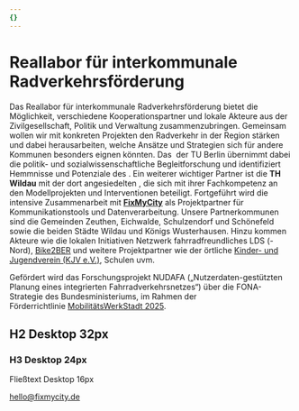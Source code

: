 ```yaml
---
{}
---
```

# **Reallabor für interkommunale Radverkehrsförderung**

Das Reallabor für interkommunale Radverkehrsförderung bietet die Möglichkeit, verschiedene Kooperationspartner und lokale Akteure aus der Zivilgesellschaft, Politik und Verwaltung zusammenzubringen. Gemeinsam wollen wir mit konkreten Projekten den Radverkehr in der Region stärken und dabei herausarbeiten, welche Ansätze und Strategien sich für andere Kommunen besonders eignen könnten. Das <TextLinkArrow href="https://ivp.tu-berlin.de/" display="Fachgebiet Integrierte Verkehrsplanung" external /> der TU Berlin übernimmt dabei die politik- und sozialwissenschaftliche Begleitforschung und identifiziert Hemmnisse und Potenziale des <TextLinkArrow href="https://next.nudafa.de/begleitforschung/" display="interkommunalen Radverkehrsmanagements" external={false} />. Ein weiterer wichtiger Partner ist die **TH Wildau** mit der dort angesiedelten <TextLinkArrow href="https://www.th-wildau.de/index.php?id=28606" display="Stiftungsprofessur Radverkehr" external />, die sich mit ihrer Fachkompetenz an den Modellprojekten und Interventionen beteiligt. Fortgeführt wird die intensive Zusammenarbeit mit [**FixMyCity**](https://www.fixmycity.de/) als Projektpartner für Kommunikationstools und Datenverarbeitung. Unsere Partnerkommunen sind die Gemeinden Zeuthen, Eichwalde, Schulzendorf und Schönefeld sowie die beiden Städte Wildau und Königs Wusterhausen. Hinzu kommen Akteure wie die lokalen Initiativen Netzwerk fahrradfreundliches LDS (-Nord), [Bike2BER](https://bike2ber.de/) und weitere Projektpartner wie der örtliche [Kinder- und Jugendverein (KJV e.V.)](https://www.kjv.de/), Schulen uvm.

Gefördert wird das Forschungsprojekt NUDAFA („Nutzerdaten-gestützten Planung eines integrierten Fahrradverkehrsnetzes“) über die FONA-Strategie des Bundesministeriums, im Rahmen der Förderrichtlinie [MobilitätsWerkStadt 2025](https://www.zukunft-nachhaltige-mobilitaet.de/mobilitaetswerkstadt-mws-2025/).

## H2 Desktop 32px

### H3 Desktop 24px

Fließtext Desktop 16px

[hello@fixmycity.de](mailto:hello@fixmycity.de)

<TextLinkArrow href="git" display="https://github.com/FixMyBerlin/nudafa/actions" external={false} />
